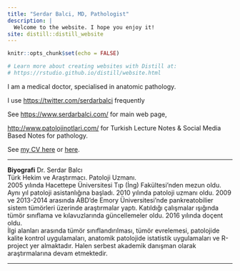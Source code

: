 ```yaml
---
title: "Serdar Balci, MD, Pathologist"
description: |
  Welcome to the website. I hope you enjoy it!
site: distill::distill_website
---
```


```r
knitr::opts_chunk$set(echo = FALSE)

# Learn more about creating websites with Distill at:
# https://rstudio.github.io/distill/website.html

```



I am a medical doctor, specialised in anatomic pathology.

I use [https://twitter.com/serdarbalci](https://twitter.com/serdarbalci) frequently

See [https://www.serdarbalci.com/](https://www.serdarbalci.com/) for main web page,

[http://www.patolojinotlari.com/](http://www.patolojinotlari.com/) for Turkish Lecture Notes & Social Media Based Notes for pathology.

See [my CV here](https://sbalci.github.io/cv/SerdarBalciMDPathologist.html) or [here](https://rpubs.com/sbalci/CV).


---

**Biyografi**
Dr. Serdar Balcı  
Türk Hekim ve Araştırmacı. Patoloji Uzmanı.   
2005 yılında Hacettepe Üniversitesi Tıp (İng) Fakültesi'nden mezun oldu. Aynı yıl patoloji asistanlığına başladı. 2010 yılında patoloji uzmanı oldu. 2009 ve 2013-2014 arasında ABD'de Emory Üniversitesi'nde pankreatobilier sistem tümörleri üzerinde araştırmalar yaptı. Katıldığı çalışmalar ışığında tümör sınıflama ve kılavuzlarında güncellemeler oldu. 2016 yılında doçent oldu.  
İlgi alanları arasında tümör sınıflandırılması, tümör evrelemesi, patolojide kalite kontrol uygulamaları, anatomik patolojide istatistik uygulamaları ve R-project yer almaktadır.
Halen serbest akademik danışman olarak araştırmalarına devam etmektedir.  

---

